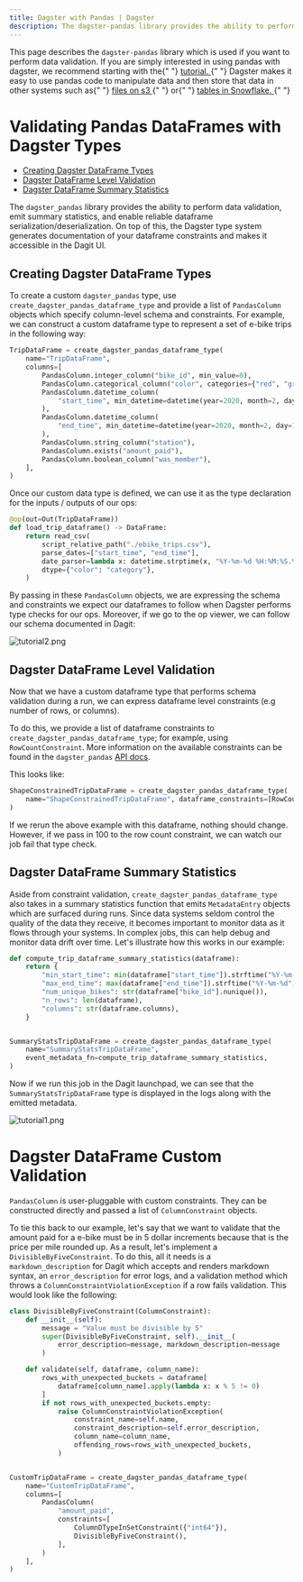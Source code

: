 ```yaml
---
title: Dagster with Pandas | Dagster
description: The dagster-pandas library provides the ability to perform data validation, emit summary statistics, and enable reliable dataframe serialization/deserialization.
---
```


<Note>
  This page describes the <code>dagster-pandas</code> library which is used if you want to
  perform data validation. If you are simply interested in using pandas with
  dagster, we recommend starting with the{" "}
  <a href="/tutorial/assets/defining-an-asset" target="new">
    tutorial.
  </a>{" "}
  Dagster makes it easy to use pandas code to manipulate data and then store
  that data in other systems such as{" "}
  <a
    href="/_apidocs/libraries/dagster-aws#dagster_aws.s3.s3_pickle_io_manager"
    target="new"
  >
    files on s3
  </a>{" "}
  or{" "}
  <a href="/integrations/snowflake/using-snowflake-with-dagster" target="new">
    tables in Snowflake.
  </a>{" "}
</Note>

# Validating Pandas DataFrames with Dagster Types

- [Creating Dagster DataFrame Types](#creating-dagster-dataframe-types)
- [Dagster DataFrame Level Validation](#dagster-dataframe-level-validation)
- [Dagster DataFrame Summary Statistics](#dagster-dataframe-summary-statistics)

The `dagster_pandas` library provides the ability to perform data validation, emit summary statistics, and enable reliable dataframe serialization/deserialization. On top of this, the Dagster type system generates documentation of your dataframe constraints and makes it accessible in the Dagit UI.

## Creating Dagster DataFrame Types

To create a custom `dagster_pandas` type, use `create_dagster_pandas_dataframe_type` and provide a list of `PandasColumn` objects which specify column-level schema and constraints. For example, we can construct a custom dataframe type to represent a set of e-bike trips in the following way:

```python file=/legacy/dagster_pandas_guide/core_trip.py startafter=start_core_trip_marker_0 endbefore=end_core_trip_marker_0
TripDataFrame = create_dagster_pandas_dataframe_type(
    name="TripDataFrame",
    columns=[
        PandasColumn.integer_column("bike_id", min_value=0),
        PandasColumn.categorical_column("color", categories={"red", "green", "blue"}),
        PandasColumn.datetime_column(
            "start_time", min_datetime=datetime(year=2020, month=2, day=10)
        ),
        PandasColumn.datetime_column(
            "end_time", min_datetime=datetime(year=2020, month=2, day=10)
        ),
        PandasColumn.string_column("station"),
        PandasColumn.exists("amount_paid"),
        PandasColumn.boolean_column("was_member"),
    ],
)
```

Once our custom data type is defined, we can use it as the type declaration for the inputs / outputs of our ops:

```python file=/legacy/dagster_pandas_guide/core_trip.py startafter=start_core_trip_marker_1 endbefore=end_core_trip_marker_1
@op(out=Out(TripDataFrame))
def load_trip_dataframe() -> DataFrame:
    return read_csv(
        script_relative_path("./ebike_trips.csv"),
        parse_dates=["start_time", "end_time"],
        date_parser=lambda x: datetime.strptime(x, "%Y-%m-%d %H:%M:%S.%f"),
        dtype={"color": "category"},
    )
```

By passing in these `PandasColumn` objects, we are expressing the schema and constraints we expect our dataframes to follow when Dagster performs type checks for our ops. Moreover, if we go to the op viewer, we can follow our schema documented in Dagit:

<Image
alt="tutorial2.png"
src="/images/guides/dagster_pandas/tutorial2.png"
width={1222}
height={1062}
/>

## Dagster DataFrame Level Validation

Now that we have a custom dataframe type that performs schema validation during a run, we can express dataframe level constraints (e.g number of rows, or columns).

To do this, we provide a list of dataframe constraints to `create_dagster_pandas_dataframe_type`; for example, using `RowCountConstraint`. More information on the available constraints can be found in the `dagster_pandas` [API docs](/\_apidocs/libraries/dagster-pandas).

This looks like:

```python file=/legacy/dagster_pandas_guide/shape_constrained_trip.py startafter=start_create_type endbefore=end_create_type
ShapeConstrainedTripDataFrame = create_dagster_pandas_dataframe_type(
    name="ShapeConstrainedTripDataFrame", dataframe_constraints=[RowCountConstraint(4)]
)
```

If we rerun the above example with this dataframe, nothing should change. However, if we pass in 100 to the row count constraint, we can watch our job fail that type check.

## Dagster DataFrame Summary Statistics

Aside from constraint validation, `create_dagster_pandas_dataframe_type` also takes in a summary statistics function that emits `MetadataEntry` objects which are surfaced during runs. Since data systems seldom control the quality of the data they receive, it becomes important to monitor data as it flows through your systems. In complex jobs, this can help debug and monitor data drift over time. Let's illustrate how this works in our example:

```python file=/legacy/dagster_pandas_guide/summary_stats.py startafter=start_summary endbefore=end_summary
def compute_trip_dataframe_summary_statistics(dataframe):
    return {
        "min_start_time": min(dataframe["start_time"]).strftime("%Y-%m-%d"),
        "max_end_time": max(dataframe["end_time"]).strftime("%Y-%m-%d"),
        "num_unique_bikes": str(dataframe["bike_id"].nunique()),
        "n_rows": len(dataframe),
        "columns": str(dataframe.columns),
    }


SummaryStatsTripDataFrame = create_dagster_pandas_dataframe_type(
    name="SummaryStatsTripDataFrame",
    event_metadata_fn=compute_trip_dataframe_summary_statistics,
)
```

Now if we run this job in the Dagit launchpad, we can see that the `SummaryStatsTripDataFrame` type is displayed in the logs along with the emitted metadata.

<Image
alt="tutorial1.png"
src="/images/guides/dagster_pandas/tutorial1.png"
width={3574}
height={2020}
/>

# Dagster DataFrame Custom Validation

`PandasColumn` is user-pluggable with custom constraints. They can be constructed directly and passed a list of `ColumnConstraint` objects.

To tie this back to our example, let's say that we want to validate that the amount paid for a e-bike must be in 5 dollar increments because that is the price per mile rounded up. As a result, let's implement a `DivisibleByFiveConstraint`. To do this, all it needs is a `markdown_description` for Dagit which accepts and renders markdown syntax, an `error_description` for error logs, and a validation method which throws a `ColumnConstraintViolationException` if a row fails validation. This would look like the following:

```python file=/legacy/dagster_pandas_guide/custom_column_constraint.py startafter=start_custom_col endbefore=end_custom_col
class DivisibleByFiveConstraint(ColumnConstraint):
    def __init__(self):
        message = "Value must be divisible by 5"
        super(DivisibleByFiveConstraint, self).__init__(
            error_description=message, markdown_description=message
        )

    def validate(self, dataframe, column_name):
        rows_with_unexpected_buckets = dataframe[
            dataframe[column_name].apply(lambda x: x % 5 != 0)
        ]
        if not rows_with_unexpected_buckets.empty:
            raise ColumnConstraintViolationException(
                constraint_name=self.name,
                constraint_description=self.error_description,
                column_name=column_name,
                offending_rows=rows_with_unexpected_buckets,
            )


CustomTripDataFrame = create_dagster_pandas_dataframe_type(
    name="CustomTripDataFrame",
    columns=[
        PandasColumn(
            "amount_paid",
            constraints=[
                ColumnDTypeInSetConstraint({"int64"}),
                DivisibleByFiveConstraint(),
            ],
        )
    ],
)
```
